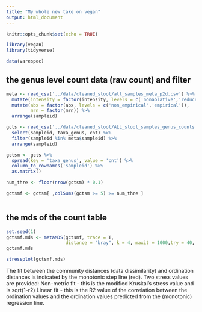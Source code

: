```yaml
---
title: "My whole new take on vegan"
output: html_document
---
```


```r
knitr::opts_chunk$set(echo = TRUE)
```

```r
library(vegan)
library(tidyverse)
```

```r
data(varespec)
```

## the genus level count data (raw count) and filter

```r
meta <- read_csv('../data/cleaned_stool/all_samples_meta_p2d.csv') %>% 
  mutate(intensity = factor(intensity, levels = c('nonablative','reduced','ablative'))) %>% 
  mutate(abx = factor(abx, levels = c('non_empirical','empirical')),
         mrn = factor(mrn)) %>% 
  arrange(sampleid)
```


```r
gcts <- read_csv('../data/cleaned_stool/ALL_stool_samples_genus_counts.csv') %>% 
  select(sampleid, taxa_genus, cnt) %>% 
  filter(sampleid %in% meta$sampleid) %>% 
  arrange(sampleid)

gctsm <- gcts %>% 
  spread(key = 'taxa_genus', value = 'cnt') %>% 
  column_to_rownames('sampleid') %>% 
  as.matrix()

num_thre <- floor(nrow(gctsm) * 0.1)

gctsmf <- gctsm[ ,colSums(gctsm >= 5) >= num_thre ]
  
```

## the mds of the count table 

```r
set.seed(1)
gctsmf.mds <- metaMDS(gctsmf, trace = T,
                      distance = "bray", k = 4, maxit = 1000,try = 40, trymax = 100, parallel = 10 ) 
gctsmf.mds

stressplot(gctsmf.mds)

```

The fit between the community distances (data dissimilarity) and ordination distances is indicated by the monotonic step line (red).
Two stress values are provided:
Non-metric fit - this is the modified Kruskal's stress value and is sqrt(1-r2)
Linear fit - this is the R2 value of the correlation between the ordination values and the ordination values predicted from the (monotonic) regression line.